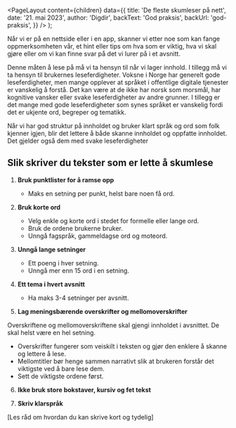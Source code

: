 
<Meta
  title='Skumlesing'
  description='Slik skriver du tekster som er lette å skumlese'
/>

  <PageLayout
    content={children}
    data={{
      title: 'De fleste skumleser på nett',
      date: '21. mai 2023',
      author: 'Digdir',
      backText: 'God praksis',
      backUrl: 'god-praksis',
    }}
  />
);

Når vi er på en nettside eller i en app, skanner vi etter noe som kan fange oppmerksomheten vår, et hint eller tips om hva som er viktig, hva vi skal gjøre eller om vi kan finne svar på det vi lurer på i et avsnitt.

Denne måten å lese på må vi ta hensyn til når vi lager innhold. I tillegg må vi ta hensyn til brukernes leseferdigheter. Voksne i Norge har generelt gode leseferdigheter, men mange opplever at språket i offentlige digitale tjenester er vanskelig å forstå. Det kan være at de ikke har norsk som morsmål, har kognitive vansker eller svake leseferdigheter av andre grunner. I tillegg er det mange med gode leseferdigheter som synes språket er vanskelig fordi det er ukjente ord, begreper og tematikk.

Når vi har god struktur på innholdet og bruker klart språk og ord som folk kjenner igjen, blir det lettere å både skanne innholdet og oppfatte innholdet. Det gjelder også dem med svake leseferdigheter

## Slik skriver du tekster som er lette å skumlese

1. **Bruk punktlister for å ramse opp**

   - Maks en setning per punkt, helst bare noen få ord.

2. **Bruk korte ord**

   - Velg enkle og korte ord i stedet for formelle eller lange ord.
   - Bruk de ordene brukerne bruker.
   - Unngå fagspråk, gammeldagse ord og moteord.

3. **Unngå lange setninger**

   - Ett poeng i hver setning.
   - Unngå mer enn 15 ord i en setning.

4. **Ett tema i hvert avsnitt**

   - Ha maks 3-4 setninger per avsnitt.

5. **Lag meningsbærende overskrifter og mellomoverskrifter** 

Overskriftene og mellomoverskriftene skal gjengi innholdet i avsnittet. De skal helst være en hel setning.

   - Overskrifter fungerer som veiskilt i teksten og gjør den enklere å skanne og lettere å lese.
   - Mellomtitler bør henge sammen narrativt slik at brukeren forstår det viktigste ved å bare lese dem.
   - Sett de viktigste ordene først.

6. **Ikke bruk store bokstaver, kursiv og fet tekst**

7. **Skriv klarspråk**

[Les råd om hvordan du kan skrive kort og tydelig]
